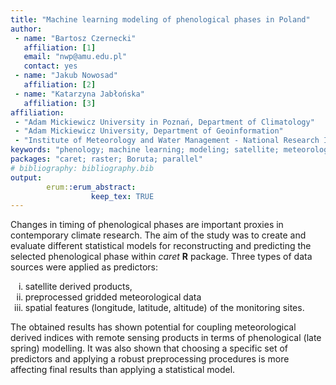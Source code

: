 ---
title: "Machine learning modeling of phenological phases in Poland"
author:
 - name: "Bartosz Czernecki"
   affiliation: [1]
   email: "nwp@amu.edu.pl"
   contact: yes
 - name: "Jakub Nowosad"
   affiliation: [2]
 - name: "Katarzyna Jabłońska"
   affiliation: [3]
affiliation:
 - "Adam Mickiewicz University in Poznań, Department of Climatology"
 - "Adam Mickiewicz University, Department of Geoinformation"
 - "Institute of Meteorology and Water Management - National Research Institute"
keywords: "phenology; machine learning; modeling; satellite; meteorology; climatology"
packages: "caret; raster; Boruta; parallel"
# bibliography: bibliography.bib
output:  
        erum::erum_abstract:
                  keep_tex: TRUE
---

Changes in timing of phenological phases are important proxies in
contemporary climate research. The aim of the study was to create and
evaluate different statistical models for reconstructing and predicting
the selected phenological phase within *caret* **R** package. Three types of
data sources were applied as predictors: 

i. satellite derived products,
ii. preprocessed gridded meteorological data
iii. spatial features (longitude, latitude, altitude) of the monitoring sites.

The obtained results has shown potential for coupling meteorological derived indices with remote sensing products in terms of phenological (late spring) modelling. It was also shown that choosing a specific set of
predictors and applying a robust preprocessing procedures is more affecting final results than applying a statistical model.

<!--  -->
<!--  -->
<!--  -->
